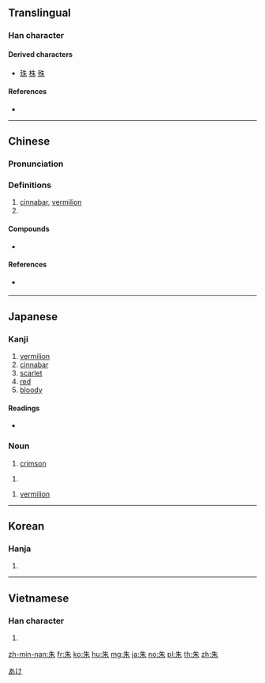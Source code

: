 {{also|硃}}
==Translingual==

===Han character===
{{Han char|rn=75|rad=木|as=02|sn=6|four=25900|canj=HJD|ids=⿰丿未}}

====Derived characters====
* [[珠]] [[株]] [[殊]]

====References====
* {{Han ref|kx=0509.130|dkj=14424|dj=0893.040|hdz=21154.030|uh=6731|ud=26417|bh=A6B6|bd=42678}}

----

==Chinese==
{{zh-forms}}

===Pronunciation===
{{zh-pron
|m=zhū,shū
|c=zyu1
|h=
|mn=chu
|w=
|mc=y
|oc=y
|ma=
|cat=n,pn
}}

===Definitions===
{{zh-hanzi}}

# [[cinnabar]], [[vermilion]]
# {{surname|lang=zh}}

====Compounds====
* {{zh-l|朱砂|cinnabar}}

====References====
* {{qualifier|Min Nan}} {{thcwd|2451}}

----

==Japanese==

===Kanji===
{{ja-kanji|grade=c|rs=木02}}

# [[vermilion]]
# [[cinnabar]]
# [[scarlet]]
# [[red]]
# [[bloody]]

====Readings====
* {{ja-readings|goon=[[す]] (su) {{non-joyo-reading}}|kanon=[[しゅ]] (shu)|kun=[[あか]] (aka), [[あけ]] (ake)}}

===Noun===
{{ja-noun|あけ}}

# [[crimson]]

{{ja-noun|あか}}

# {{alternative form of|赤|lang=ja}}

{{ja-noun|しゅ}}

# [[vermilion]]

[[Category:ja:Reds|あけ]]

----

==Korean==

===Hanja===
{{ko-hanja|hangeul=주|eumhun=|rv=ju|mr=chu|y=cwu}}

# {{defn|lang=ko|sort=木02}}

----

==Vietnamese==

===Han character===
{{vi-hantu|[[cho]], [[chẩu]], [[chõ]], [[chu]], [[chau]], [[châu]], [[choa]]|rs=木02}}

# {{defn|lang=vi|sort=木02}}

[[zh-min-nan:朱]]
[[fr:朱]]
[[ko:朱]]
[[hu:朱]]
[[mg:朱]]
[[ja:朱]]
[[no:朱]]
[[pl:朱]]
[[th:朱]]
[[zh:朱]]